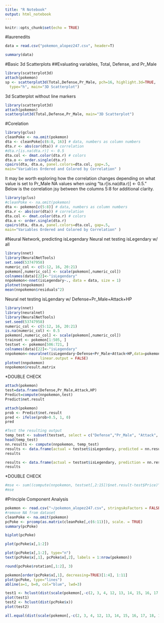 ```yaml
---
title: "R Notebook"
output: html_notebook
---
```

```r
knitr::opts_chunk$set(echo = TRUE)
```

#laurenedits

```r
data = read.csv("pokemon_alopez247.csv", header=T)
```

```r
summary(data)
```

#Basic 3d Scatterplots 
##Evaluating variables, Total, Defense, and Pr_Male
```r
library(scatterplot3d) 
attach(pokemon) 
sp <- scatterplot3d(Total,Defense,Pr_Male, pch=16, highlight.3d=TRUE,
  type="h", main="3D Scatterplot")
```

3d Scatterplot without line markers
```r
library(scatterplot3d)
attach(pokemon)
scatterplot3d(Total,Defense,Pr_Male, main="3D Scatterplot")
```

#Corelation
```r
library(gclus)
cleanPoke <- na.omit(pokemon)
dta <- cleanPoke[c(6:8, 16)] # data, numbers as column numbers 
dta.r <- abs(cor(dta)) # correlation
#dta.r[is.na(dta.r)] <- 0.5
dta.col <- dmat.color(dta.r) # colors
dta.o <- order.single(dta.r) 
cpairs(dta, dta.o, panel.colors=dta.col, gap=.5,
main="Variables Ordered and Colored by Correlation" )
```
It may be worth exploring how the correlation changes depending on what value is set to Pr_Male NA values when using "ta.r[is.na(dta.r)] <- 0.5." Below is the correlation jsy between the columns 5:8 for additional clarity. 

```r
library(gclus)
#cleanPoke <- na.omit(pokemon)
dta <- pokemon[c(5:8)] # data, numbers as column numbers 
dta.r <- abs(cor(dta)) # correlation
dta.col <- dmat.color(dta.r) # colors
dta.o <- order.single(dta.r) 
cpairs(dta, dta.o, panel.colors=dta.col, gap=.5,
main="Variables Ordered and Colored by Correlation" )
```

#Neural Network, predicting isLegendary
Neural net testing isLegendary w/ all
```r
library(nnet)
library(NeuralNetTools)
set.seed(53747958)
numeric_col <- c(5:12, 16, 20:21)
pokemon[,numeric_col] <- scale(pokemon[,numeric_col])
colnames(data)[22]<-"isLegendary"
nnpokemon<-nnet(isLegendary~., data = data, size = 1)
plotnet(nnpokemon)
mean(nnpokemon$residuals^2)
```

Neural net testing isLgendary w/ Defense+Pr_Male+Attack+HP
```r
library(nnet)
library(neuralnet)
library(NeuralNetTools)
set.seed(53747958)
numeric_col <- c(5:12, 16, 20:21)
is.na(numeric_col) <- 0.5
pokemon[,numeric_col] <- scale(pokemon[,numeric_col])
trainset <- pokemon[1:505, ]
testset <- pokemon[506:721, ]
colnames(data)[22]<-"isLegendary"
nnpokemon<-neuralnet(isLegendary~Defense+Pr_Male+Attack+HP,data=pokemon, hidden=3,act.fct = "logistic",
                linear.output = FALSE)
plotnet(nnpokemon)
nnpokemon$result.matrix
```
*DOUBLE CHECK

```r
attach(pokemon)
test=data.frame(Defense,Pr_Male,Attack,HP)
Predict=compute(nnpokemon,test)
Predict$net.result
```

```r
attach(pokemon)
prob <- Predict$net.result
pred <- ifelse(prob>0.5, 1, 0)
pred
```

```r
#Test the resulting output
temp_test <- subset(testset, select = c("Defense","Pr_Male", "Attack", "HP"))
head(temp_test)
nn.results <- compute(nnpokemon, temp_test)
results <- data.frame(actual = testset$isLegendary, predicted = nn.results$net.result)
results
```

```r
results <- data.frame(actual = testset$isLegendary, prediction = nn.results$net.result)
results
```

*DOUBLE CHECK
```r
#mse <- sum((compute(nnpokemon, testset[,2:15])$net.result-test$Price)^2)
#mse
```


#Principle Component Analysis
```r
pokemon <- read.csv("~/pokemon_alopez247.csv", stringsAsFactors = FALSE)
#remove NA from dataset
cleanPoke <- na.omit(pokemon)
pcPoke <- prcomp(as.matrix(cleanPoke[,c(6:11)]), scale. = TRUE)
summary(pcPoke)
```

```r
biplot(pcPoke)
```

```r
plot(pcPoke$x[,1:2])
```

```r
plot(pcPoke$x[,1:2], type="n")
text(pcPoke$x[,1], pcPoke$x[,2], labels = 1:nrow(pokemon))
```

```r
round(pcPoke$rotation[,1:2], 3)
```

```r
pokemon[order(pcPoke$x[,1], decreasing=TRUE)[1:4], 1:11]
plot(pcPoke, type="lines")
abline(a=1, b=0, col="blue", lwd=3)
```


```r
test1 <- hclust(dist(scale(pokemon[,-c(2, 3, 4, 12, 13, 14, 15, 16, 17, 18, 19, 23)])))
plot(test1)
test2 <- hclust(dist(pcPoke$x))
plot(test2)
```

```r
all.equal(dist(scale(pokemon[,-c(2, 3, 4, 12, 13, 14, 15, 16, 17, 18, 19, 23)])), dist(pcPoke$x), check.attributes = FALSE)
```